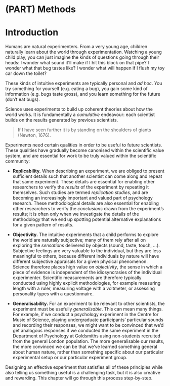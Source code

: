 # (PART) Methods {.unnumbered}

# Introduction

Humans are natural experimenters. From a very young age, children naturally learn about the world through experimentation. Watching a young child play, you can just imagine the kinds of questions going through their heads: I wonder what sound it'll make if I hit this block on that pipe? I wonder what that bug tastes like? I wonder what will happen if I flush my toy car down the toilet?

These kinds of intuitive experiments are typically personal and *ad hoc*. You try something for yourself (e.g. eating a bug), you gain some kind of information (e.g. bugs taste gross), and you learn something for the future (don't eat bugs).

Science uses experiments to build up coherent theories about how the world works. It is fundamentally a *cumulative* endeavour: each scientist builds on the results generated by previous scientists.

> If I have seen further it is by standing on the shoulders of giants (Newton, 1676).

Experiments need certain qualities in order to be useful to future scientists. These qualities have gradually become canonised within the scientific value system, and are essential for work to be truly valued within the scientific community:

-   **Replicability.** When describing an experiment, we are obliged to present sufficient details such that another scientist can come along and repeat that same experiment. These details are essential for enabling other researchers to verify the *results* of the experiment by repeating it themselves. Such studies are termed *replication studies*, and are becoming an increasingly important and valued part of psychology research. These methodological details are also essential for enabling other researchers to verify the *conclusions* drawn from the experiment's results; it is often only when we investigate the details of the methodology that we end up spotting potential alternative explanations for a given pattern of results.

-   **Objectivity.** The intuitive experiments that a child performs to explore the world are naturally subjective; many of them rely after all on exploring the *sensations* delivered by objects (sound, taste, touch, ...). Subjective feelings are very valuable to the individual, but they are less meaningful to others, because different individuals by nature will have different subjective appraisals for a given physical phenomenon. Science therefore places high value on *objectivity*, the sense in which a piece of evidence is independent of the idiosyncrasies of the individual experimenter. Scientific measurements are therefore typically conducted using highly explicit methodologies, for example measuring length with a ruler, measuring voltage with a voltmeter, or assessing personality types with a questionnaire.

-   **Generalisability.** For an experiment to be relevant to other scientists, the experiment must be usefully *generalisable*. This can mean many things. For example, if we conduct a psychology experiment in the Centre for Music of Science, playing undergraduate participants' particular sounds and recording their responses, we might want to be convinced that we'd get analogous responses if we conducted the same experiment in the Department of Psychology at Goldsmiths using non-students recruited from the general London population. The more generalisable our results, the more convinced we can be that we've learned something general about human nature, rather than something specific about our particular experimental setup or our particular experiment group.

Designing an effective experiment that satisfies all of these principles while also telling us something useful is a challenging task, but it is also creative and rewarding. This chapter will go through this process step-by-step.
